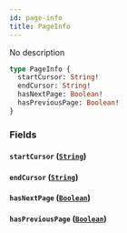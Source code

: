 ```yaml
---
id: page-info
title: PageInfo
---
```


No description

```graphql
type PageInfo {
  startCursor: String!
  endCursor: String!
  hasNextPage: Boolean!
  hasPreviousPage: Boolean!
}
```

### Fields

#### `startCursor` ([`String`](/V1/cyberconnect-api/reference/scalars/string))

#### `endCursor` ([`String`](/V1/cyberconnect-api/reference/scalars/string))

#### `hasNextPage` ([`Boolean`](/cyberconnect-api/reference/scalars/boolean))

#### `hasPreviousPage` ([`Boolean`](/cyberconnect-api/reference/scalars/boolean))
